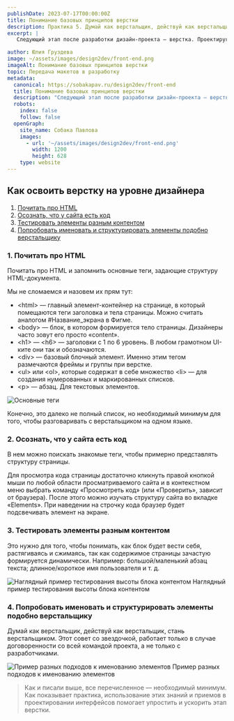 ```yaml
---
publishDate: 2023-07-17T00:00:00Z
title: Понимание базовых принципов верстки
description: Практика 5. Думай как верстальщик, действуй как верстальщик, стань верстальщиком.
excerpt: |
   Следующий этап после разработки дизайн-проекта — верстка. Проектируя интерфейс, нужно представлять, КАК верстаются элементы, чтобы не нарисовать в итоге нечто такое, что сложно или невозможно реализовать.

author: Юлия Груздева
image: ~/assets/images/design2dev/front-end.png
imageAlt: Понимание базовых принципов верстки
topic: Передача макетов в разработку
metadata:
  canonical: https://sobakapav.ru/design2dev/front-end
  title: Понимание базовых принципов верстки
  description: "Следующий этап после разработки дизайн-проекта — верстка. Проектируя интерфейс, нужно представлять, КАК верстаются элементы, чтобы не нарисовать в итоге нечто такое, что сложно или невозможно реализовать."
  robots:
    index: false
    follow: false
  openGraph:
    site_name: Собака Павлова
    images:
      - url: '~/assets/images/design2dev/front-end.png'
        width: 1200
        height: 628
    type: website
---
```




## Как освоить верстку на уровне дизайнера

1. [Почитать про HTML](#anchor1)
2. [Осознать, что у сайта есть код](#anchor2)
3. [Тестировать элементы разным контентом](#anchor3)
4. [Попробовать именовать и структурировать элементы подобно верстальщику](#anchor4)

### <a name="anchor1"></a> 1. Почитать про HTML

Почитать про HTML и запомнить основные теги, задающие структуру HTML-документа.

Мы не сломаемся и назовем их прям тут:
- &lt;html&gt; — главный элемент-контейнер на странице, в который помещаются теги заголовка и тела страницы. Можно считать аналогом #Название_экрана в Фигме.
- &lt;body&gt; — блок, в котором формируется тело страницы. Дизайнеры часто зовут его просто «content».
- &lt;h1&gt; — &lt;h6&gt; — заголовки с 1 по 6 уровень. В любом грамотном UI-ките они так и обозначаются.
- &lt;div&gt; — базовый блочный элемент. Именно этим тегом размечаются фреймы и группы при верстке.
- &lt;ul&gt; или &lt;ol&gt;, которые содержат в себе множество &lt;li&gt; — для создания нумерованных и маркированных списков.
- &lt;p&gt; — абзац. Для текстовых элементов.

![Основные теги](~/assets/images/design2dev/dd5-1.png)

Конечно, это далеко не полный список, но необходимый минимум для того, чтобы разговаривать с верстальщиком на одном языке.

### <a name="anchor2"></a> 2. Осознать, что у сайта есть код

В нем можно поискать знакомые теги, чтобы примерно представлять структуру страницы.

Для просмотра кода страницы достаточно кликнуть правой кнопкой мыши по любой области просматриваемого сайта и в контекстном меню выбрать команду «Просмотреть код» (или «Проверить», зависит от браузера). После этого можно изучать структуру сайта во вкладке «Elements». При наведении на строчку кода браузер будет подсвечивать элемент на экране.


### <a name="anchor3"></a> 3. Тестировать элементы разным контентом

Это нужно для того, чтобы понимать, как блок будет вести себя, растягиваясь и сжимаясь, так как содержимое страницы зачастую формируется динамически. Например: большой/маленький абзац текста; длинное/короткое имя пользователя и т. д.

![Наглядный пример тестирования высоты блока контентом](~/assets/images/design2dev/dd5-3.png)
Наглядный пример тестирования высоты блока контентом

### <a name="anchor4"></a> 4. Попробовать именовать и структурировать элементы подобно верстальщику

Думай как верстальщик, действуй как верстальщик, стань верстальщиком. Этот совет со звездочкой, работает только в случае договоренности со всей командой проекта, а не только с разработчиками.

![Пример разных подходов к именованию элементов](~/assets/images/design2dev/dd5-4.png)
Пример разных подходов к именованию элементов

>Как и писали выше, все перечисленное — необходимый минимум. Как показывает практика, использование этих знаний и приемов в проектировании интерфейсов помогает упростить и ускорить этап верстки.
